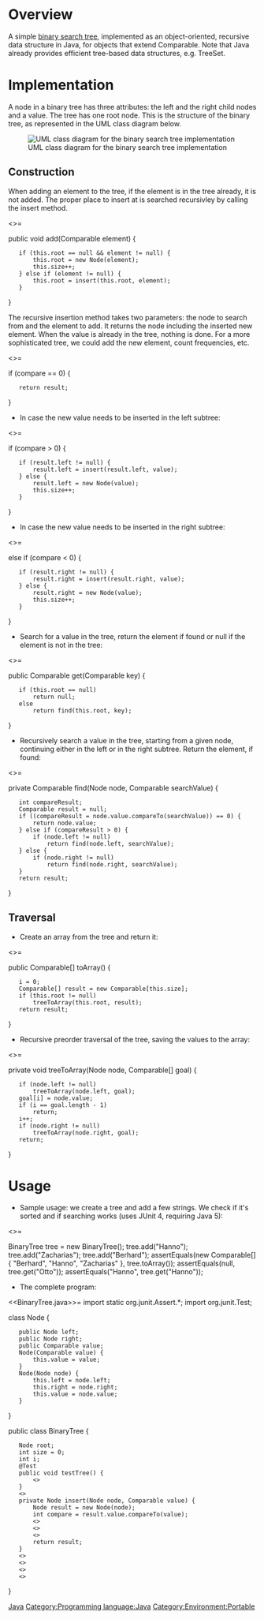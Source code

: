 =Overview=

A simple [http://en.wikipedia.org/wiki/Binary_search_tree binary search tree], implemented as an object-oriented, recursive data structure in Java, for objects that extend Comparable. Note that Java already provides efficient tree-based data structures, e.g. TreeSet.

=Implementation=

A node in a binary tree has three attributes: the left and the right child nodes and a value. The tree has one root node. This is the structure of the binary tree, as represented in the UML class diagram below.

[[Image:Binary-tree-class-diagram.png|UML class diagram for the binary search tree implementation]]

==Construction==

When adding an element to the tree, if the element is in the tree already, it is not added. The proper place to insert at is searched recursivley by calling the insert method.

<codeblock language=java>
<<add>>=

public void add(Comparable element) {
    if (this.root == null && element != null) {
        this.root = new Node(element);
        this.size++;
    } else if (element != null) {
        this.root = insert(this.root, element);
    }
}
</codeblock>

The recursive insertion method takes two parameters: the node to search from and the element to add. It returns the node including the inserted new element. When the value is already in the tree, nothing is done. For a more sophisticated tree, we could add the new element, count frequencies, etc.

<codeblock language=java>
<<equal>>=

if (compare == 0) {
    return result;
}
</codeblock>
* In case the new value needs to be inserted in the left subtree:
<codeblock language=java>
<<left>>=

if (compare > 0) {
    if (result.left != null) {
        result.left = insert(result.left, value);
    } else {
        result.left = new Node(value);
        this.size++;
    }
}
</codeblock>
* In case the new value needs to be inserted in the right subtree:
<codeblock language=java>
<<right>>=

else if (compare < 0) {
    if (result.right != null) {
        result.right = insert(result.right, value);
    } else {
        result.right = new Node(value);
        this.size++;
    }
}
</codeblock>

* Search for a value in the tree, return the element if found or null if the element is not in the tree:

<codeblock language=java>
<<get>>=

public Comparable get(Comparable key) {
    if (this.root == null)
        return null;
    else
        return find(this.root, key);
}
</codeblock>

* Recursively search a value in the tree, starting from a given node, continuing either in the left or in the right subtree. Return the element, if found:
<codeblock language=java>
<<find>>=

private Comparable find(Node node, Comparable searchValue) {
    int compareResult;
    Comparable result = null;
    if ((compareResult = node.value.compareTo(searchValue)) == 0) {
        return node.value;
    } else if (compareResult > 0) {
        if (node.left != null)
            return find(node.left, searchValue);
    } else {
        if (node.right != null)
            return find(node.right, searchValue);
    }
    return result;
}
</codeblock>
==Traversal==
* Create an array from the tree and return it:
<codeblock language=java>
<<array>>=

public Comparable[] toArray() {
    i = 0;
    Comparable[] result = new Comparable[this.size];
    if (this.root != null)
        treeToArray(this.root, result);
    return result;
}
</codeblock>

* Recursive preorder traversal of the tree, saving the values to the array:
<codeblock language=java>
<<traversal>>=

private void treeToArray(Node node, Comparable[] goal) {
    if (node.left != null)
        treeToArray(node.left, goal);
    goal[i] = node.value;
    if (i == goal.length - 1)
        return;
    i++;
    if (node.right != null)
        treeToArray(node.right, goal);
    return;
}
</codeblock>

=Usage=

* Sample usage: we create a tree and add a few strings. We check if it's sorted and if searching works (uses JUnit 4, requiring Java 5):

<codeblock language=java>
<<usage>>=

BinaryTree tree = new BinaryTree();
tree.add("Hanno");
tree.add("Zacharias");
tree.add("Berhard");
assertEquals(new Comparable[] { "Berhard", "Hanno", "Zacharias" }, tree.toArray());
assertEquals(null, tree.get("Otto"));
assertEquals("Hanno", tree.get("Hanno"));
</codeblock>

* The complete program:
<codeblock language=java>
<<BinaryTree.java>>=
import static org.junit.Assert.*;
import org.junit.Test;

class Node {
	public Node left;
	public Node right;
	public Comparable value;
	Node(Comparable value) {
		this.value = value;
	}
	Node(Node node) {
		this.left = node.left;
		this.right = node.right;
		this.value = node.value;
	}
}
    
public class BinaryTree {
	Node root;
	int size = 0;
	int i;
	@Test
	public void testTree() {
		<<usage>>
	}
	<<add>>
	private Node insert(Node node, Comparable value) {
		Node result = new Node(node);
		int compare = result.value.compareTo(value);
		<<equal>>
		<<left>>
		<<right>>
		return result;
	}
	<<get>>
	<<find>>
	<<array>>
	<<traversal>>
}
</codeblock>

[[Category:Binary search tree|Java]]
[[Category:Programming language:Java]]
[[Category:Environment:Portable]]
